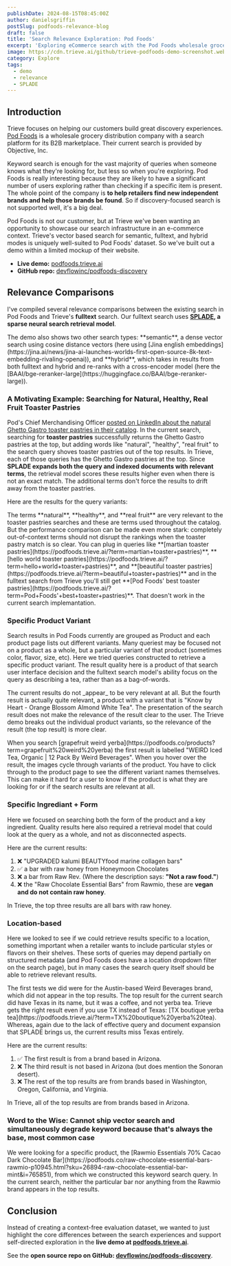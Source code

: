 ```yaml
---
publishDate: 2024-08-15T08:45:00Z
author: danielsgriffin
postSlug: podfoods-relevance-blog
draft: false
title: 'Search Relevance Exploration: Pod Foods'
excerpt: 'Exploring eCommerce search with the Pod Foods wholesale grocery distribution catalog.'
image: https://cdn.trieve.ai/github/trieve-podfoods-demo-screenshot.webp
category: Explore
tags:
  - demo
  - relevance
  - SPLADE
---
```



## Introduction

Trieve focuses on helping our customers build great discovery experiences. [Pod Foods](https://podfoods.co/) is a wholesale grocery distribution company with a search platform for its B2B marketplace. Their current search is provided by Objective, Inc.

Keyword search is enough for the vast majority of queries when someone knows what they're looking for, but less so when you're exploring. Pod Foods is really interesting because they are likely to have a significant number of users exploring rather than checking if a specific item is present. The whole point of the company is **to help retailers find new independent brands and help those brands be found**. So if discovery-focused search is not supported well, it's a big deal.

Pod Foods is not our customer, but at Trieve we've been wanting an opportunity to showcase our search infrastructure in an e-commerce context. Trieve's vector based search for semantic, fulltext, and hybrid modes is uniquely well-suited to Pod Foods' dataset. So we've built out a demo within a limited mockup of their website.

- **Live demo:** [podfoods.trieve.ai](https://podfoods.trieve.ai)
- **GitHub repo:** [devflowinc/podfoods-discovery](https://github.com/devflowinc/podfoods-discovery)

## Relevance Comparisons

I've compiled several relevance comparisons between the existing search in Pod Foods and Trieve's **fulltext** search. Our fulltext search uses **[SPLADE](https://github.com/naver/splade), a sparse neural search retrieval model**.

<TextBox>
The demo also shows two other search types: **semantic**, a dense vector search using cosine distance vectors (here using [Jina english embeddings](https://jina.ai/news/jina-ai-launches-worlds-first-open-source-8k-text-embedding-rivaling-openai)), and **hybrid**, which takes in results from both fulltext and hybrid and re-ranks with a cross-encoder model (here the [BAAI/bge-reranker-large](https://huggingface.co/BAAI/bge-reranker-large)).
</TextBox>

### A Motivating Example: Searching for Natural, Healthy, Real Fruit Toaster Pastries

Pod's Chief Merchandising Officer [posted on LinkedIn about the natural Ghetto Gastro toaster pastries in their catalog](https://www.linkedin.com/posts/peter-gialantzis-a14a1b88_cpg-naturalfoods-garbage-activity-7221838546095992832-Gxd0?utm_source=share&utm_medium=member_desktop). In the current search, searching for **toaster pastries** successfully returns the Ghetto Gastro pastries at the top, but adding words like "natural", "healthy", "real fruit" to the search query shoves toaster pastries out of the top results. In Trieve, each of those queries has the Ghetto Gastro pastries at the top. Since **SPLADE expands both the query and indexed documents with relevant terms**, the retrieval model scores these results higher even when there is not an exact match. The additional terms don't force the results to drift away from the toaster pastries. 

<QueryDiscussion query="toaster pastries">
</QueryDiscussion>

<ImageComparison
  query="toaster pastries"
  size="large"
  leftImageSrc="https://trieve.b-cdn.net/blog/podfoods-relevance-blog/podfoods-objective_toaster_pastries_2024_08_06.png"
  rightImageSrc="https://trieve.b-cdn.net/blog/podfoods-relevance-blog/podfoods-trieve_toaster_pastries_2024_08_06.png"
  leftImageAlt="podfoods-objective_toaster_pastries_2024_08_06"
  rightImageAlt="podfoods-trieve_toaster_pastries_2024_08_06"
  leftCaption="Current"
  rightCaption="Trieve"
  leftLink="https://podfoods.co/products?term=toaster%20pastries"
  rightLink="https://podfoods.trieve.ai/?term=toaster%20pastries"
/>

<span>Here are the results for the query variants:</span>

<QueryDiscussion query="healthy toaster pastries">
</QueryDiscussion>

<ImageComparison
  query="healthy toaster pastries"
  size="medium"
  leftImageSrc="https://trieve.b-cdn.net/blog/podfoods-relevance-blog/podfoods-objective_healthy_toaster_pastries_2024_08_06.png"
  rightImageSrc="https://trieve.b-cdn.net/blog/podfoods-relevance-blog/podfoods-trieve_healthy_toaster_pastries_2024_08_06.png"
  leftImageAlt="podfoods-objective_healthy_toaster_pastries_2024_08_06"
  rightImageAlt="podfoods-trieve_healthy_toaster_pastries_2024_08_06"
  leftCaption="Current"
  rightCaption="Trieve"
  leftLink="https://podfoods.co/products?term=healthy%20toaster%20pastries"
  rightLink="https://podfoods.trieve.ai/?term=healthy%20toaster%20pastries"
/>

<QueryDiscussion query="natural toaster pastries">
</QueryDiscussion>

<ImageComparison
  query="natural toaster pastries"
  size="medium"
  leftImageSrc="https://trieve.b-cdn.net/blog/podfoods-relevance-blog/podfoods-objective_natural_toaster_pastries_2024_08_06.png"
  rightImageSrc="https://trieve.b-cdn.net/blog/podfoods-relevance-blog/podfoods-trieve_natural_toaster_pastries_2024_08_06.png"
  leftImageAlt="podfoods-objective_natural_toaster_pastries_2024_08_06"
  rightImageAlt="podfoods-trieve_natural_toaster_pastries_2024_08_06"
  leftCaption="Current"
  rightCaption="Trieve"
  leftLink="https://podfoods.co/products?term=natural%20toaster%20pastries"
  rightLink="https://podfoods.trieve.ai/?term=natural%20toaster%20pastries"
/>

<QueryDiscussion query="real fruit toaster pastries">
</QueryDiscussion>

<ImageComparison
  query="real fruit toaster pastries"
  size="medium"
  leftImageSrc="https://trieve.b-cdn.net/blog/podfoods-relevance-blog/podfoods-objective_real_fruit_toaster_pastries_2024_08_06.png"
  rightImageSrc="https://trieve.b-cdn.net/blog/podfoods-relevance-blog/podfoods-trieve_real_fruit_toaster_pastries_2024_08_06.png"
  leftImageAlt="podfoods-objective_real_fruit_toaster_pastries_2024_08_06"
  rightImageAlt="podfoods-trieve_real_fruit_toaster_pastries_2024_08_06"
  leftCaption="Current"
  rightCaption="Trieve"
  leftLink="https://podfoods.co/products?term=real%20fruit%20toaster%20pastries"
  rightLink="https://podfoods.trieve.ai/?term=real%20fruit%20toaster%20pastries"
/>

 <TextBox>
  The terms **natural**, **healthy**, and **real fruit** are very relevant to the toaster pastries searches and these are terms used throughout the catalog. But the performance comparison can be made even more stark: completely out-of-context terms should not disrupt the rankings when the toaster pastry match is so clear. You can plug in queries like **[martian toaster pastries](https://podfoods.trieve.ai/?term=martian+toaster+pastries)**, **[hello world toaster pastries](https://podfoods.trieve.ai/?term=hello+world+toaster+pastries)**, and **[beautiful toaster pastries](https://podfoods.trieve.ai/?term=beautiful+toaster+pastries)** and in the fulltext search from Trieve you'll still get **[Pod Foods' best toaster pastries](https://podfoods.trieve.ai/?term=Pod+Foods'+best+toaster+pastries)**. That doesn't work in the current search implemantation.
 </TextBox>

### Specific Product Variant

Search results in Pod Foods currently are grouped as Product and each product page lists out different variants. Many queriest may be focused not on a product as a whole, but a particular variant of that product (sometimes color, flavor, size, etc). Here we tried queries constructed to retrieve a specific product variant. The result quality here is a product of that search user interface decision and the fulltext search model's ability focus on the query as describing a tea, rather than as a bag-of-words.

<QueryDiscussion query="Orange Blossom Almond tea">
  The current results do not _appear_ to be very relevant at all. But the fourth result is actually quite relevant, a product with a variant that is "Know by Heart - Orange Blossom Almond White Tea". The presentation of the search result does not make the relevance of the result clear to the user. The Trieve demo breaks out the individual product variants, so the relevance of the result (the top result) is more clear.
</QueryDiscussion>

<ImageComparison
  query="Orange Blossom Almond tea"
  size="large"
  leftImageSrc="https://trieve.b-cdn.net/blog/podfoods-relevance-blog/podfoods-objective_Orange_Blossom_Almond_tea_2024_08_06.png"
  rightImageSrc="https://trieve.b-cdn.net/blog/podfoods-relevance-blog/podfoods-trieve_Orange_Blossom_Almond_tea_2024_08_06.png"
  leftImageAlt="podfoods-objective_Orange_Blossom_Almond_tea_2024_08_06"
  rightImageAlt="podfoods-trieve_Orange_Blossom_Almond_tea_2024_08_06"
  leftCaption="Current"
  rightCaption="Trieve"
  leftLink="https://podfoods.co/products?term=Orange%20Blossom%20Almond%20tea"
  rightLink="https://podfoods.trieve.ai/?term=Orange%20Blossom%20Almond%20tea"
/>


<QueryDiscussion query="grapefruit weird yerba">
  When you search [grapefruit weird yerba](https://podfoods.co/products?term=grapefruit%20weird%20yerba) the first result is labelled "WEIRD Iced Tea, Organic | 12 Pack By Weird Beverages". When you hover over the result, the images cycle through variants of the product. You have to click through to the product page to see the different variant names themselves. This can make it hard for a user to know if the product is what they are looking for or if the search results are relevant at all.
</QueryDiscussion>

<ImageComparison
  query="grapefruit weird yerba"
  size="large"
  leftImageSrc="https://trieve.b-cdn.net/blog/podfoods-relevance-blog/podfoods-objective_grapefruit_weird_yerba_2024_08_06.png"
  rightImageSrc="https://trieve.b-cdn.net/blog/podfoods-relevance-blog/podfoods-trieve_grapefruit_weird_yerba_2024_08_06.png"
  leftImageAlt="podfoods-objective_grapefruit_weird_yerba_2024_08_06"
  rightImageAlt="podfoods-trieve_grapefruit_weird_yerba_2024_08_06"
  leftCaption="Current"
  rightCaption="Trieve"
  leftLink="https://podfoods.co/products?term=grapefruit%20weird%20yerba"
  rightLink="https://podfoods.trieve.ai/?term=grapefruit%20weird%20yerba"
/>

### Specific Ingrediant + Form

Here we focused on searching both the form of the product and a key ingredient. Quality results here also required a retrieval model that could look at the query as a whole, and not as disconnected aspects.

<QueryDiscussion query="raw honey bars">
Here are the current results:

1. ❌ "UPGRADED kalumi BEAUTYfood marine collagen bars"
2. ✅ a bar with raw honey from Honeymoon Chocolates
3. ❌ a bar from Raw Rev. (Where the description says: **"Not a raw food."**)
4. ❌ the "Raw Chocolate Essential Bars" from Rawmio, these are **vegan and do not contain raw honey**.

In Trieve, the top three results are all bars with raw honey.
</QueryDiscussion>

<ImageComparison
  query="raw honey bars"
  size="large"
  leftImageSrc="https://trieve.b-cdn.net/blog/podfoods-relevance-blog/podfoods-objective_raw_honey_bars_2024_08_06.png"
  rightImageSrc="https://trieve.b-cdn.net/blog/podfoods-relevance-blog/podfoods-trieve_raw_honey_bars_2024_08_06.png"
  leftImageAlt="podfoods-objective_raw_honey_bars_2024_08_06"
  rightImageAlt="podfoods-trieve_raw_honey_bars_2024_08_06"
  leftCaption="Current"
  rightCaption="Trieve"
  leftLink="https://podfoods.co/products?term=raw%20honey%20bars"
  rightLink="https://podfoods.trieve.ai/?term=raw%20honey%20bars"
/>

### Location-based

Here we looked to see if we could retrieve results specific to a location, something important when a retailer wants to include particular styles or flavors on their shelves. These sorts of queries may depend partially on structured metadata (and Pod Foods does have a location dropdown filter on the search page), but in many cases the search query itself should be able to retrieve relevant results.

<QueryDiscussion query="Texas boutique yerba tea">
  The first tests we did were for the Austin-based Weird Beverages brand, which
  did not appear in the top results. The top result for the current search did
  have Texas in its name, but it was a coffee, and not yerba tea. Trieve gets
  the right result even if you use TX instead of Texas: [TX boutique yerba
  tea](https://podfoods.trieve.ai/?term=TX%20boutique%20yerba%20tea). Whereas,
  again due to the lack of effective query and document expansion that SPLADE
  brings us, the current results miss Texas entirely.
</QueryDiscussion>

<ImageComparison
  query="Texas boutique yerba tea"
  size="large"
  leftImageSrc="https://trieve.b-cdn.net/blog/podfoods-relevance-blog/podfoods-objective_Texas_boutique_yerba_tea_2024_08_14.png"
  rightImageSrc="https://trieve.b-cdn.net/blog/podfoods-relevance-blog/podfoods-trieve_Texas_boutique_yerba_tea_2024_08_14.png"
  leftImageAlt="podfoods-objective_Texas_boutique_tea_yerba_2024_08_13"
  rightImageAlt="podfoods-trieve_Texas_boutique_tea_yerba_2024_08_13"
  leftCaption="Current"
  rightCaption="Trieve"
  leftLink="https://podfoods.co/products?term=Texas%20boutique%20yerba%20tea"
  rightLink="https://podfoods.trieve.ai/?term=Texas%20boutique%20yerba%20tea"
/>


<QueryDiscussion query="Arizona">
Here are the current results:

1. ✅ The first result is from a brand based in Arizona.
2. ❌ The third result is not based in Arizona (but does mention the Sonoran desert).
3. ❌ The rest of the top results are from brands based in Washington, Oregon, California, and Virginia.

In Trieve, all of the top results are from brands based in Arizona.
</QueryDiscussion>

<ImageComparison
  query="Arizona"
  size="large"
  leftImageSrc="https://trieve.b-cdn.net/blog/podfoods-relevance-blog/podfoods-objective_Arizona_2024_08_06.png"
  rightImageSrc="https://trieve.b-cdn.net/blog/podfoods-relevance-blog/podfoods-trieve_Arizona_2024_08_06.png"
  leftImageAlt="podfoods-objective_Arizona_2024_08_06"
  rightImageAlt="podfoods-trieve_Arizona_2024_08_06"
  leftCaption="Current"
  rightCaption="Trieve"
  leftLink="https://podfoods.co/products?term=Arizona"
  rightLink="https://podfoods.trieve.ai/?term=Arizona"
/>

### Word to the Wise: Cannot ship vector search and simultaneously degrade keyword because that's always the base, most common case
<QueryDiscussion query="organic fair-trade cacao Peru coconut sugar raw cacao butter dark chocolate">
  We were looking for a specific product, the [Rawmio Essentials 70% Cacao Dark
  Chocolate Bar](https://podfoods.co/raw-chocolate-essential-bars-rawmio-p10945.html?sku=26894-raw-chocolate-essential-bar-mint&i=765851),
  from which we constructed this keyword search query. In the current search,
  neither the particular bar nor anything from the Rawmio brand appears in the
  top results.
</QueryDiscussion>

<ImageComparison
  query="organic fair-trade cacao Peru coconut sugar raw cacao butter dark chocolate"
  size="large"
  leftImageSrc="https://trieve.b-cdn.net/blog/podfoods-relevance-blog/podfoods-objective_organic_fair-trade_cacao_Peru_coconut_sugar_raw_cacao_butter_dark_chocolate_2024_08_06.png"
  rightImageSrc="https://trieve.b-cdn.net/blog/podfoods-relevance-blog/podfoods-trieve_organic_fair-trade_cacao_Peru_coconut_sugar_raw_cacao_butter_dark_chocolate_2024_08_06.png"
  leftImageAlt="podfoods-objective_organic_fair-trade_cacao_Peru_coconut_sugar_raw_cacao_butter_dark_chocolate_2024_08_06"
  rightImageAlt="podfoods-trieve_organic_fair-trade_cacao_Peru_coconut_sugar_raw_cacao_butter_dark_chocolate_2024_08_06"
  leftCaption="Current"
  rightCaption="Trieve"
  leftLink="https://podfoods.co/products?term=organic%20fair-trade%20cacao%20Peru%20coconut%20sugar%20raw%20cacao%20butter%20dark%20chocolate"
  rightLink="https://podfoods.trieve.ai/?term=organic%20fair-trade%20cacao%20Peru%20coconut%20sugar%20raw%20cacao%20butter%20dark%20chocolate"
/>

## Conclusion

Instead of creating a context-free evaluation dataset, we wanted to just highlight the core differences between the search experiences and support self-directed exploration in the **live demo at [podfoods.trieve.ai](https://podfoods.trieve.ai)**.

See the **open source repo on GitHub: [devflowinc/podfoods-discovery](https://github.com/devflowinc/podfoods-discovery)**.
